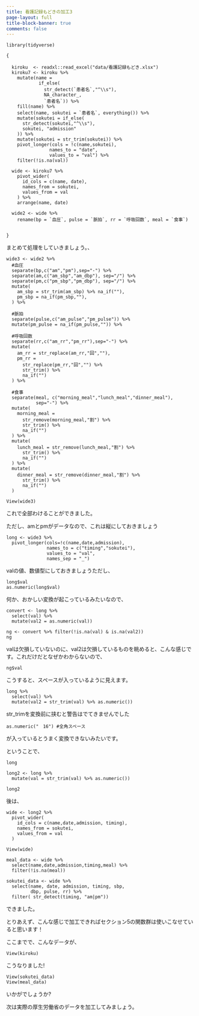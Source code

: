 ```yaml
---
title: 看護記録もどきの加工3
page-layout: full
title-block-banner: true
comments: false
---
```


```
library(tidyverse)

{

  kiroku  <- readxl::read_excel("data/看護記録もどき.xlsx")
  kiroku7 <- kiroku %>% 
    mutate(name = 
            if_else(
              str_detect(`患者名`,"^\\s"), 
              NA_character_,
              `患者名`)) %>%
    fill(name) %>% 
    select(name, sokutei = `患者名`, everything()) %>% 
    mutate(sokutei = if_else(
      str_detect(sokutei,"^\\s"),
      sokutei, "admission"
    )) %>% 
    mutate(sokutei = str_trim(sokutei)) %>% 
    pivot_longer(cols = !c(name,sokutei),
                names_to = "date",
                values_to = "val") %>%
    filter(!is.na(val))

  wide <- kiroku7 %>% 
    pivot_wider(
      id_cols = c(name, date),
      names_from = sokutei,
      values_from = val
    ) %>% 
    arrange(name, date)

  wide2 <- wide %>% 
    rename(bp = `血圧`, pulse = `脈拍`, rr = `呼吸回数`, meal = `食事`)

  
}
```

まとめて処理をしていきましょう。、

```
wide3 <- wide2 %>% 
  #血圧
  separate(bp,c("am","pm"),sep="-") %>% 
  separate(am,c("am_sbp","am_dbp"), sep="/") %>% 
  separate(pm,c("pm_sbp","pm_dbp"), sep="/") %>%
  mutate(
    am_sbp = str_trim(am_sbp) %>% na_if(""),
    pm_sbp = na_if(pm_sbp,""),
  ) %>% 
  
  #脈拍
  separate(pulse,c("am_pulse","pm_pulse")) %>% 
  mutate(pm_pulse = na_if(pm_pulse,"")) %>% 
  
  #呼吸回数
  separate(rr,c("am_rr","pm_rr"),sep="-") %>% 
  mutate(
    am_rr = str_replace(am_rr,"回",""),
    pm_rr = 
      str_replace(pm_rr,"回","") %>% 
      str_trim() %>% 
      na_if("")
  ) %>% 

  #食事
  separate(meal, c("morning_meal","lunch_meal","dinner_meal"),
           sep="-") %>% 
  mutate(
    morning_meal = 
      str_remove(morning_meal,"割") %>% 
      str_trim() %>% 
      na_if("")
  ) %>% 
  mutate(
    lunch_meal = str_remove(lunch_meal,"割") %>% 
      str_trim() %>% 
      na_if("")
  ) %>% 
  mutate(
    dinner_meal = str_remove(dinner_meal,"割") %>% 
      str_trim() %>% 
      na_if("")
  )

View(wide3)
```

これで全部わけることができました。

ただし、amとpmがデータなので、これは縦にしておきましょう

```
long <- wide3 %>% 
  pivot_longer(cols=!c(name,date,admission),
               names_to = c("timing","sokutei"),
               values_to = "val",
               names_sep = "_") 
```

valの値、数値型にしておきましょうただし、

```
long$val
as.numeric(long$val)
```

何か、おかしい変換が起こっているみたいなので、

```
convert <- long %>% 
  select(val) %>% 
  mutate(val2 = as.numeric(val)) 

ng <- convert %>% filter(!is.na(val) & is.na(val2))
ng
```

valは欠損していないのに、val2は欠損しているものを眺めると、こんな感じです。これだけだとなぜかわからないので、

```
ng$val
```

こうすると、スペースが入っているように見えます。

```
long %>% 
  select(val) %>% 
  mutate(val2 = str_trim(val) %>% as.numeric()) 
```

str_trimを変換前に挟むと警告はでてきませんでした

```
as.numeric("　16") #全角スペース
```

が入っているとうまく変換できないみたいです。

ということで、

```
long

long2 <- long %>% 
  mutate(val = str_trim(val) %>% as.numeric())

long2
```

後は、

```
wide <- long2 %>% 
  pivot_wider(
    id_cols = c(name,date,admission, timing),
    names_from = sokutei,
    values_from = val
  )

View(wide)

meal_data <- wide %>% 
  select(name,date,admission,timing,meal) %>% 
  filter(!is.na(meal))

sokutei_data <- wide %>% 
  select(name, date, admission, timing, sbp, 
         dbp, pulse, rr) %>% 
  filter( str_detect(timing, "am|pm"))
```

できました。

とりあえず、こんな感じで加工できればセクション5の関数群は使いこなせていると思います！

ここまでで、こんなデータが、

```
View(kiroku)
```

こうなりました!

```
View(sokutei_data)
View(meal_data)
```

いかがでしょうか?

次は実際の厚生労働省のデータを加工してみましょう。

